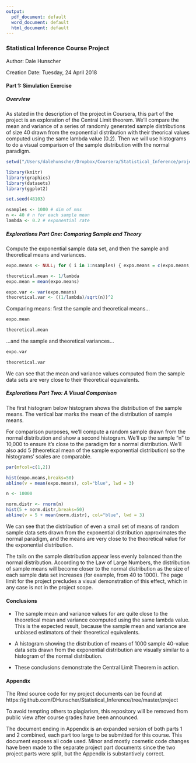 ```yaml
---
output:
  pdf_document: default
  word_document: default
  html_document: default
---
```


### Statistical Inference Course Project 

Author: Dale Hunscher

Creation Date: Tuesday, 24 April 2018

#### Part 1: Simulation Exercise

##### Overview

As stated in the description of the project in Coursera, this part of the project is an exploration of the Central Limit theorem. We'll compare the mean and variance of a series of randomly generated sample distributions of size 40 drawn from the exponential distribution with their theorical values computed using the same lambda value (0.2). Then we will use histograms to do a visual comparison of the sample distribution with the normal paradigm.

```r
setwd("/Users/dalehunscher/Dropbox/Coursera/Statistical_Inference/project")

library(knitr) 
library(graphics)
library(datasets)
library(ggplot2)

set.seed(48103)

nsamples <- 1000 # dim of mns
n <- 40 # n for each sample mean
lambda <- 0.2 # exponential rate
```

##### Explorations Part One: Comparing Sample and Theory

Compute the exponential sample data set, and then the sample and theoretical means and variances.

```r

expo.means <- NULL; for ( i in 1:nsamples) { expo.means = c(expo.means, mean(rexp(n,lambda)))}

theoretical.mean <- 1/lambda
expo.mean = mean(expo.means)

expo.var <- var(expo.means)
theoretical.var <- ((1/lambda)/sqrt(n))^2

```


Comparing means: first the sample and theoretical means...

```r

expo.mean

theoretical.mean

```

...and the sample and theoretical variances...

```r

expo.var

theoretical.var
```

We can see that the mean and variance values computed from the sample data sets are very close to their theoretical equivalents.

##### Explorations Part Two: A Visual Comparison

The first histogram below histogram shows the distribution of the sample means. The vertical bar marks the mean of the distribution of sample means.

For comparison purposes, we'll compute a random sample drawn from the normal distribution and show a second histogram. We'll up the sample "n" to 10,000 to ensure it's close to the paradigm for a normal distribution. We'll also add 5 (theoretical mean of the sample exponential distribution) so the histograms' scales are comparable.

```r

par(mfcol=c(1,2))

hist(expo.means,breaks=50)
abline(v = mean(expo.means), col="blue", lwd = 3)

n <- 10000

norm.distr <- rnorm(n)
hist(5 + norm.distr,breaks=50)
abline(v = 5 + mean(norm.distr), col="blue", lwd = 3)

```

We can see that the distribution of even a small set of means of random sample data sets drawn from the exponential distribution approximates the normal paradigm, and the means are very close to the theoretical value for the exponential distribution. 

The tails on the sample distribution appear less evenly balanced than the normal distribution. According to the Law of Large Numbers, the distribution of sample means will become closer to the normal distribution as the size of each sample data set increases (for example, from 40 to 1000). The page limit for the project precludes a visual demonstration of this effect, which in any case is not in the project scope.
 
#### Conclusions

* The sample mean and variance values for are quite close to the theoretical mean and variance coomputed using the same lambda value. This is the expected result, because the sample mean and variance are unbiased estimators of their theoretical equivalents.

* A histogram showing the distribution of means of 1000 sample 40-value data sets drawn from the exponential distribution are visually similar to a histogram of the normal distribution. 

* These conclusions demonstrate the Central Limit Theorem in action.


#### Appendix

The Rmd source code for my project documents can be found at https://github.com/DHunscher/Statistical_Inference/tree/master/project 

To avoid tempting others to plagiarism, this repository will be removed from public view after course grades have been announced. 

The document ending in Appendix is an expanded version of both parts 1 and 2 combined, each part too large to be submitted for this course. This document exposes all code used. Minor and mostly cosmetic code changes have been made to the separate project part documents since the two project parts were split, but the Appendix is substantively correct.
